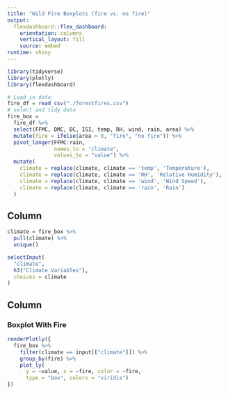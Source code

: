 ```yaml
---
title: "Wild Fire Boxplots (fire vs. no fire)"
output: 
  flexdashboard::flex_dashboard:
    orientation: columns
    vertical_layout: fill
    source: embed
runtime: shiny
---
```


```r
library(tidyverse)
library(plotly)
library(flexdashboard)
```

```r
# Load in data
fire_df = read_csv("./forestfires.csv")
# select and tidy data
fire_box = 
  fire_df %>% 
  select(FFMC, DMC, DC, ISI, temp, RH, wind, rain, area) %>% 
  mutate(fire = ifelse(area > 0, "fire", "no fire")) %>% 
  pivot_longer(FFMC:rain,
               names_to = "climate",
               values_to = "value") %>% 
  mutate(
    climate = replace(climate, climate == 'temp', 'Temperature'),
    climate = replace(climate, climate == 'RH', 'Relative Humidity'),
    climate = replace(climate, climate == 'wind', 'Wind Speed'),
    climate = replace(climate, climate == 'rain', 'Rain')
  )

```

Column {.sidebar}
-----------------------------------------------------------------------

```r
climate = fire_box %>% 
  pull(climate) %>% 
  unique()

selectInput(
  "climate",
  h3("Climate Variables"),
  choices = climate
)
```

Column {data-width=650}
-----------------------------------------------------------------------

### Boxplot With Fire

```r
renderPlotly({
  fire_box %>% 
    filter(climate == input[["climate"]]) %>% 
    group_by(fire) %>% 
    plot_ly(
      y = ~value, x = ~fire, color = ~fire,
      type = "box", colors = "viridis")
})

```


